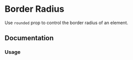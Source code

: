 

# Border Radius

Use `rounded` prop to control the border radius of an element.

<Scale themeKey="borderRadius" values="rounded" />

## Documentation

### Usage

<Demo component="border-radius/usage" />
